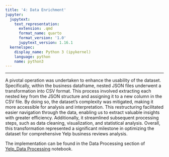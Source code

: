 ```yaml
---
title: '4: Data Enrichment'
jupyter:
  jupytext:
    text_representation:
      extension: .qmd
      format_name: quarto
      format_version: '1.0'
      jupytext_version: 1.16.1
  kernelspec:
    display_name: Python 3 (ipykernel)
    language: python
    name: python3
---
```


* * *

A pivotal operation was undertaken to enhance the usability of the dataset. Specifically, within the business dataframe, nested JSON files underwent a transformation into CSV format. This process involved extracting each nested key from the JSON structure and assigning it to a new column in the CSV file. By doing so, the dataset's complexity was mitigated, making it more accessible for analysis and interpretation. This restructuring facilitated easier navigation through the data, enabling us to extract valuable insights with greater efficiency. Additionally, it streamlined subsequent processing steps, such as data cleaning, visualization, and statistical analysis. Overall, this transformation represented a significant milestone in optimizing the dataset for comprehensive Yelp business reviews analysis.

The implementation can be found in the Data Processing section of [Yelp_Data Processing](https://github.com/stats-at-Rutgers/group-project-collective_creators/blob/main/Yelp_Data%20Processing.ipynb) notebook.